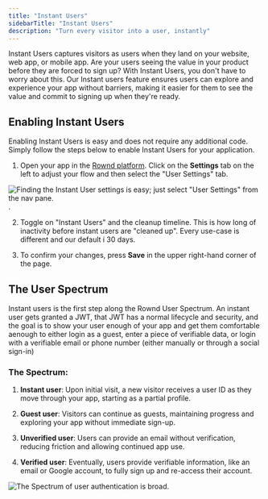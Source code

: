 ```yaml
---
title: "Instant Users"
sidebarTitle: "Instant Users"
description: "Turn every visitor into a user, instantly"
---
```



Instant Users captures visitors as users when they land on your website, web app, or mobile app. Are your users seeing the value in your product before they are forced to sign up? With Instant Users, you don't have to worry about this. Our Instant users feature ensures users can explore and experience your app without barriers, making it easier for them to see the value and commit to signing up when they're ready.


## Enabling Instant Users
Enabling Instant Users is easy and does not require any additional code. Simply follow the steps below to enable Instant Users for your application.


1. Open your app in the [Rownd platform](https://app.rownd.io). Click on the **Settings** tab on the left to adjust your flow and then select the "User Settings" tab. 


  ![Finding the Instant User settings is easy; just select "User Settings" from the nav pane.](/images/instant-users.png). 


2. Toggle on "Instant Users" and the cleanup timeline.  This is how long of inactivity before instant users are "cleaned up". Every use-case is different and our default i 30 days.

3. To confirm your changes, press **Save** in the upper right-hand corner of the page.


## The User Spectrum
Instant users is the first step along the Rownd User Spectrum. An instant user gets granted a JWT, that JWT has a normal lifecycle and security, and the goal is to show your user enough of your app and get them comfortable aenough to either login as a guest, enter a piece of verifiable data, or login with a verifiable email or phone number (either manually or through a social sign-in)


### The Spectrum:


1. **Instant user**: Upon initial visit, a new visitor receives a user ID as they move through your app, starting as a partial profile.


2. **Guest user**: Visitors can continue as guests, maintaining progress and exploring your app without immediate sign-up.


3. **Unverified user**: Users can provide an email without verification, reducing friction and allowing continued app use.


4. **Verified user**: Eventually, users provide verifiable information, like an email or Google account, to fully sign up and re-access their account.

 ![The Spectrum of user authentication is broad](/images/lightmode-demo-3uhCS-zi.svg). 